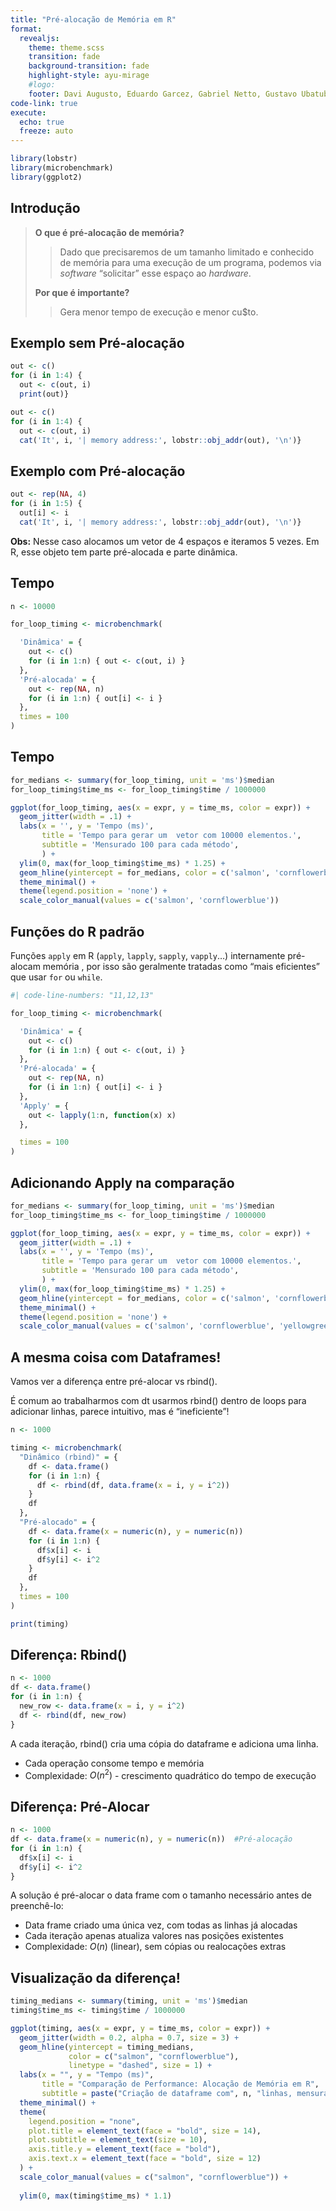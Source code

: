 ```yaml
---
title: "Pré-alocação de Memória em R"
format:
  revealjs:
    theme: theme.scss
    transition: fade
    background-transition: fade
    highlight-style: ayu-mirage
    #logo:
    footer: Davi Augusto, Eduardo Garcez, Gabriel Netto, Gustavo Ubatuba e João Arend.
code-link: true
execute:
  echo: true
  freeze: auto
---
```


```r

library(lobstr)
library(microbenchmark)
library(ggplot2)
```
## Introdução

> **O que é pré-alocação de memória?**
>
> > Dado que precisaremos de um tamanho limitado e conhecido de memória para uma execução de um programa, podemos via _software_ "solicitar" esse espaço ao _hardware_.
>
> **Por que é importante?**
>
>> Gera menor tempo de execução e menor cu$to.

## Exemplo sem Pré-alocação
```r
out <- c()
for (i in 1:4) {
  out <- c(out, i)
  print(out)}
```

```r
out <- c()
for (i in 1:4) {
  out <- c(out, i)
  cat('It', i, '| memory address:', lobstr::obj_addr(out), '\n')}
```

## Exemplo com Pré-alocação
```r
out <- rep(NA, 4)
for (i in 1:5) {
  out[i] <- i
  cat('It', i, '| memory address:', lobstr::obj_addr(out), '\n')}
```

**Obs:** Nesse caso alocamos um vetor de 4 espaços e iteramos 5 vezes.
Em R, esse objeto tem parte pré-alocada e parte dinâmica.

## Tempo
```r
n <- 10000

for_loop_timing <- microbenchmark(

  'Dinâmica' = {
    out <- c()
    for (i in 1:n) { out <- c(out, i) }
  },
  'Pré-alocada' = {
    out <- rep(NA, n)
    for (i in 1:n) { out[i] <- i }
  },
  times = 100
)

```

## Tempo
```r

for_medians <- summary(for_loop_timing, unit = 'ms')$median
for_loop_timing$time_ms <- for_loop_timing$time / 1000000

ggplot(for_loop_timing, aes(x = expr, y = time_ms, color = expr)) +
  geom_jitter(width = .1) +
  labs(x = '', y = 'Tempo (ms)',
       title = 'Tempo para gerar um  vetor com 10000 elementos.',
       subtitle = 'Mensurado 100 para cada método',
       ) +
  ylim(0, max(for_loop_timing$time_ms) * 1.25) +
  geom_hline(yintercept = for_medians, color = c('salmon', 'cornflowerblue')) +
  theme_minimal() +
  theme(legend.position = 'none') +
  scale_color_manual(values = c('salmon', 'cornflowerblue'))

```

## Funções do R padrão
Funções `apply` em R (`apply`, `lapply`, `sapply`, `vapply`...) internamente pré-alocam memória , por isso são geralmente tratadas como "mais eficientes" que usar `for` ou `while`.


```r
#| code-line-numbers: "11,12,13"

for_loop_timing <- microbenchmark(

  'Dinâmica' = {
    out <- c()
    for (i in 1:n) { out <- c(out, i) }
  },
  'Pré-alocada' = {
    out <- rep(NA, n)
    for (i in 1:n) { out[i] <- i }
  },
  'Apply' = {
    out <- lapply(1:n, function(x) x)
  },

  times = 100
)

```

## Adicionando Apply na comparação
```r

for_medians <- summary(for_loop_timing, unit = 'ms')$median
for_loop_timing$time_ms <- for_loop_timing$time / 1000000

ggplot(for_loop_timing, aes(x = expr, y = time_ms, color = expr)) +
  geom_jitter(width = .1) +
  labs(x = '', y = 'Tempo (ms)',
       title = 'Tempo para gerar um  vetor com 10000 elementos.',
       subtitle = 'Mensurado 100 para cada método',
       ) +
  ylim(0, max(for_loop_timing$time_ms) * 1.25) +
  geom_hline(yintercept = for_medians, color = c('salmon', 'cornflowerblue', 'yellowgreen')) +
  theme_minimal() +
  theme(legend.position = 'none') +
  scale_color_manual(values = c('salmon', 'cornflowerblue', 'yellowgreen'))
```

## A mesma coisa com Dataframes!
Vamos ver a diferença entre pré-alocar vs rbind().

É comum ao trabalharmos com dt usarmos rbind() dentro de loops para adicionar linhas, parece intuitivo, mas é "ineficiente"!

```r
n <- 1000

timing <- microbenchmark(
  "Dinâmico (rbind)" = {
    df <- data.frame()
    for (i in 1:n) {
      df <- rbind(df, data.frame(x = i, y = i^2))
    }
    df  
  },
  "Pré-alocado" = {
    df <- data.frame(x = numeric(n), y = numeric(n))
    for (i in 1:n) {
      df$x[i] <- i
      df$y[i] <- i^2
    }
    df  
  },
  times = 100
)

print(timing)
```


## Diferença: Rbind()
```r
n <- 1000
df <- data.frame()
for (i in 1:n) {
  new_row <- data.frame(x = i, y = i^2)
  df <- rbind(df, new_row)
}
```

A cada iteração, rbind() cria uma cópia do dataframe e adiciona uma linha.

- Cada operação consome tempo e memória
- Complexidade: $O(n^2)$ - crescimento quadrático do tempo de execução

## Diferença: Pré-Alocar
```r
n <- 1000
df <- data.frame(x = numeric(n), y = numeric(n))  #Pré-alocação
for (i in 1:n) {
  df$x[i] <- i
  df$y[i] <- i^2
}
```

A solução é pré-alocar o data frame com o tamanho necessário antes de preenchê-lo:

- Data frame criado uma única vez, com todas as linhas já alocadas
- Cada iteração apenas atualiza valores nas posições existentes
- Complexidade: $O(n)$ (linear), sem cópias ou realocações extras
  
## Visualização da diferença!

```r

timing_medians <- summary(timing, unit = 'ms')$median
timing$time_ms <- timing$time / 1000000

ggplot(timing, aes(x = expr, y = time_ms, color = expr)) +
  geom_jitter(width = 0.2, alpha = 0.7, size = 3) +
  geom_hline(yintercept = timing_medians, 
             color = c("salmon", "cornflowerblue"), 
             linetype = "dashed", size = 1) +
  labs(x = "", y = "Tempo (ms)",
       title = "Comparação de Performance: Alocação de Memória em R",
       subtitle = paste("Criação de dataframe com", n, "linhas, mensurado", length(timing$time)/2, "vezes para cada método")) +
  theme_minimal() +
  theme(
    legend.position = "none",
    plot.title = element_text(face = "bold", size = 14),
    plot.subtitle = element_text(size = 10),
    axis.title.y = element_text(face = "bold"),
    axis.text.x = element_text(face = "bold", size = 12)
  ) +
  scale_color_manual(values = c("salmon", "cornflowerblue")) +
  
  ylim(0, max(timing$time_ms) * 1.1)
```

